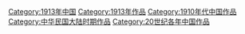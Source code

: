 [[Category:1913年中国|Category:1913年中国]]
[[Category:1913年作品|Category:1913年作品]]
[[Category:1910年代中国作品|Category:1910年代中国作品]]
[[Category:中华民国大陆时期作品|Category:中华民国大陆时期作品]]
[[Category:20世纪各年中国作品|Category:20世纪各年中国作品]]